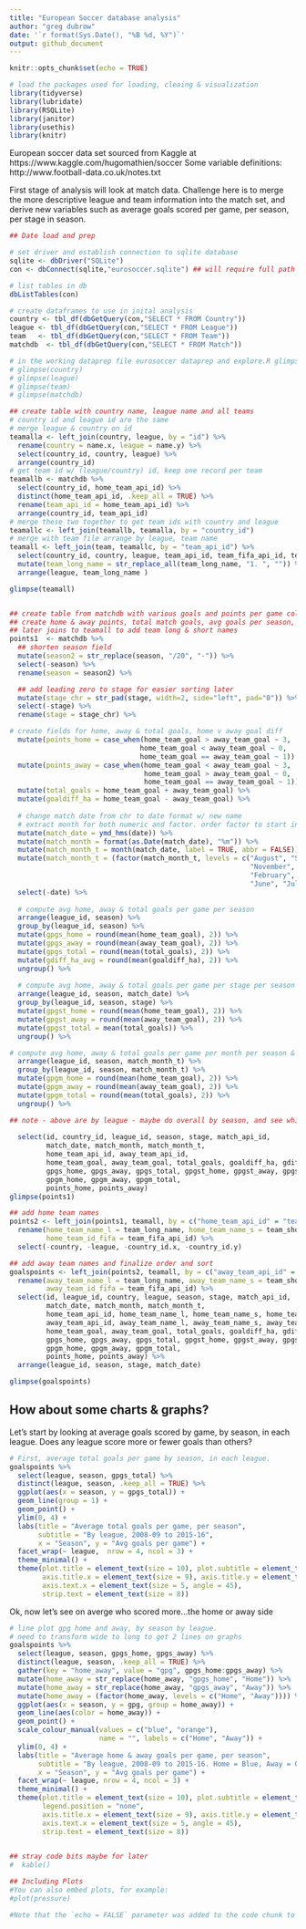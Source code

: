 ```yaml
---
title: "European Soccer database analysis"
author: "greg dubrow"
date: '`r format(Sys.Date(), "%B %d, %Y")`'
output: github_document
---
```


```r
knitr::opts_chunk$set(echo = TRUE)
```


```r

# load the packages used for loading, cleaing & visualization
library(tidyverse)
library(lubridate)
library(RSQLite)
library(janitor)
library(usethis)
library(knitr)
```

European soccer data set sourced from Kaggle at https://www.kaggle.com/hugomathien/soccer
Some variable definitions: http://www.football-data.co.uk/notes.txt

First stage of analysis will look at match data. Challenge here is to merge the more descriptive league and team information into the match set, and derive new variables such as average goals scored per game, per season, per stage in season.

```r

## Date load and prep

# set driver and establish connection to sqlite database
sqlite <- dbDriver("SQLite")
con <- dbConnect(sqlite,"eurosoccer.sqlite") ## will require full path if not in wd

# list tables in db
dbListTables(con)

# create dataframes to use in inital analysis
country <- tbl_df(dbGetQuery(con,"SELECT * FROM Country"))
league <- tbl_df(dbGetQuery(con,"SELECT * FROM League"))
team   <- tbl_df(dbGetQuery(con,"SELECT * FROM Team"))
matchdb  <- tbl_df(dbGetQuery(con,"SELECT * FROM Match"))

# in the working dataprep file eurosoccer dataprep and explore.R glimpses are not commented out
# glimpse(country)
# glimpse(league)
# glimpse(team)
# glimpse(matchdb)

## create table with country name, league name and all teams
# country id and league id are the same
# merge league & country on id
teamalla <- left_join(country, league, by = "id") %>%
  rename(country = name.x, league = name.y) %>%
  select(country_id, country, league) %>%
  arrange(country_id)
# get team id w/ (league/country) id, keep one record per team
teamallb <- matchdb %>%
  select(country_id, home_team_api_id) %>%
  distinct(home_team_api_id, .keep_all = TRUE) %>%
  rename(team_api_id = home_team_api_id) %>%
  arrange(country_id, team_api_id)
# merge these two together to get team ids with country and league
teamallc <- left_join(teamallb, teamalla, by = "country_id")
# merge with team file arrange by league, team name
teamall <- left_join(team, teamallc, by = "team_api_id") %>%
  select(country_id, country, league, team_api_id, team_fifa_api_id, team_long_name, team_short_name) %>%
  mutate(team_long_name = str_replace_all(team_long_name, "1. ", "")) %>%
  arrange(league, team_long_name )

glimpse(teamall)


## create table from matchdb with various goals and points per game columns
## create home & away points, total match goals, avg goals per season, stage (by season)
## later joins to teamall to add team long & short names
points1  <- matchdb %>%
  ## shorten season field
  mutate(season2 = str_replace(season, "/20", "-")) %>%
  select(-season) %>%
  rename(season = season2) %>%

  ## add leading zero to stage for easier sorting later
  mutate(stage_chr = str_pad(stage, width=2, side="left", pad="0")) %>%
  select(-stage) %>%
  rename(stage = stage_chr) %>%

# create fields for home, away & total goals, home v away goal diff
  mutate(points_home = case_when(home_team_goal > away_team_goal ~ 3,
                                home_team_goal < away_team_goal ~ 0,
                                home_team_goal == away_team_goal ~ 1)) %>%
  mutate(points_away = case_when(home_team_goal < away_team_goal ~ 3,
                                 home_team_goal > away_team_goal ~ 0,
                                 home_team_goal == away_team_goal ~ 1)) %>%
  mutate(total_goals = home_team_goal + away_team_goal) %>%
  mutate(goaldiff_ha = home_team_goal - away_team_goal) %>%
   
  # change match date from chr to date format w/ new name
  # extract month for both numeric and factor. order factor to start in August
  mutate(match_date = ymd_hms(date)) %>%
  mutate(match_month = format(as.Date(match_date), "%m")) %>%
  mutate(match_month_t = month(match_date, label = TRUE, abbr = FALSE)) %>%
  mutate(match_month_t = (factor(match_month_t, levels = c("August", "September", "October",
                                                           "November", "December", "January",
                                                           "February", "March", "April", "May",
                                                           "June", "July")))) %>%
  select(-date) %>%
  
  # compute avg home, away & total goals per game per season
  arrange(league_id, season) %>%
  group_by(league_id, season) %>%
  mutate(gpgs_home = round(mean(home_team_goal), 2)) %>%
  mutate(gpgs_away = round(mean(away_team_goal), 2)) %>%
  mutate(gpgs_total = round(mean(total_goals), 2)) %>%
  mutate(gdiff_ha_avg = round(mean(goaldiff_ha), 2)) %>%
  ungroup() %>%
    
  # compute avg home, away & total goals per game per stage per season & league
  arrange(league_id, season, match_date) %>%
  group_by(league_id, season, stage) %>%
  mutate(gpgst_home = round(mean(home_team_goal), 2)) %>%
  mutate(gpgst_away = round(mean(away_team_goal), 2)) %>%
  mutate(gpgst_total = mean(total_goals)) %>%
  ungroup() %>%

# compute avg home, away & total goals per game per month per season & league
  arrange(league_id, season, match_month_t) %>%
  group_by(league_id, season, match_month_t) %>%
  mutate(gpgm_home = round(mean(home_team_goal), 2)) %>%
  mutate(gpgm_away = round(mean(away_team_goal), 2)) %>%
  mutate(gpgm_total = round(mean(total_goals), 2)) %>%
  ungroup() %>%

## note - above are by league - maybe do overall by season, and see which leagues above/below total avg?  
    
  select(id, country_id, league_id, season, stage, match_api_id, 
         match_date, match_month, match_month_t,
         home_team_api_id, away_team_api_id, 
         home_team_goal, away_team_goal, total_goals, goaldiff_ha, gdiff_ha_avg,
         gpgs_home, gpgs_away, gpgs_total, gpgst_home, gpgst_away, gpgst_total,
         gpgm_home, gpgm_away, gpgm_total,
         points_home, points_away)
glimpse(points1)

## add home team names
points2 <- left_join(points1, teamall, by = c("home_team_api_id" = "team_api_id")) %>%
  rename(home_team_name_l = team_long_name, home_team_name_s = team_short_name,
         home_team_id_fifa = team_fifa_api_id) %>%
  select(-country, -league, -country_id.x, -country_id.y)

## add away team names and finalize order and sort
goalspoints <- left_join(points2, teamall, by = c("away_team_api_id" = "team_api_id")) %>%
  rename(away_team_name_l = team_long_name, away_team_name_s = team_short_name,
         away_team_id_fifa = team_fifa_api_id) %>%
  select(id, league_id, country, league, season, stage, match_api_id, 
         match_date, match_month, match_month_t,
         home_team_api_id, home_team_name_l, home_team_name_s, home_team_id_fifa,
         away_team_api_id, away_team_name_l, away_team_name_s, away_team_id_fifa, 
         home_team_goal, away_team_goal, total_goals, goaldiff_ha, gdiff_ha_avg,
         gpgs_home, gpgs_away, gpgs_total, gpgst_home, gpgst_away, gpgst_total,
         gpgm_home, gpgm_away, gpgm_total,
         points_home, points_away) %>%
  arrange(league_id, season, stage, match_date)

glimpse(goalspoints)
```

## How about some charts & graphs?
 Let's start by looking at average goals scored by game, by season, in each league.
 Does any league score more or fewer goals than others?
```r

# First, average total goals per game by season, in each league.
goalspoints %>%
  select(league, season, gpgs_total) %>%
  distinct(league, season, .keep_all = TRUE) %>%
  ggplot(aes(x = season, y = gpgs_total)) +
  geom_line(group = 1) +
  geom_point() +
  ylim(0, 4) +
  labs(title = "Average total goals per game, per season",
       subtitle = "By league, 2008-09 to 2015-16",
       x = "Season", y = "Avg goals per game") +  
  facet_wrap(~ league,  nrow = 4, ncol = 3) +
  theme_minimal() +
  theme(plot.title = element_text(size = 10), plot.subtitle = element_text(size = 9, face = "italic"),
        axis.title.x = element_text(size = 9), axis.title.y = element_text(size = 9),
        axis.text.x = element_text(size = 5, angle = 45),
        strip.text = element_text(size = 8))
```

 Ok, now let's see on averge who scored more...the home or away side
```r

# line plot gpg home and away, by season by league. 
# need to transform wide to long to get 2 lines on graphs
goalspoints %>%
  select(league, season, gpgs_home, gpgs_away) %>%
  distinct(league, season, .keep_all = TRUE) %>%
  gather(key = "home_away", value = "gpg", gpgs_home:gpgs_away) %>%
  mutate(home_away = str_replace(home_away, "gpgs_home", "Home")) %>%
  mutate(home_away = str_replace(home_away, "gpgs_away", "Away")) %>%
  mutate(home_away = (factor(home_away, levels = c("Home", "Away")))) %>%
  ggplot(aes(x = season, y = gpg, group = home_away)) +
  geom_line(aes(color = home_away)) +
  geom_point() +
  scale_colour_manual(values = c("blue", "orange"),
                      name = "", labels = c("Home", "Away")) +
  ylim(0, 4) +
  labs(title = "Average home & away goals per game, per season",
       subtitle = "By league, 2008-09 to 2015-16. Home = Blue, Away = Orange",
       x = "Season", y = "Avg goals per game") +  
  facet_wrap(~ league, nrow = 4, ncol = 3) +
  theme_minimal() +
  theme(plot.title = element_text(size = 10), plot.subtitle = element_text(size = 9, face = "italic"),
        legend.position = "none",
        axis.title.x = element_text(size = 9), axis.title.y = element_text(size = 9),
        axis.text.x = element_text(size = 5, angle = 45),
        strip.text = element_text(size = 8))
  
```


```r
## stray code bits maybe for later
#  kable()

## Including Plots
#You can also embed plots, for example:
#plot(pressure)

#Note that the `echo = FALSE` parameter was added to the code chunk to prevent printing of the R code that #generated the plot.
```